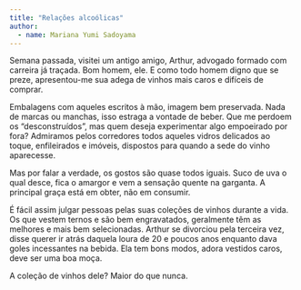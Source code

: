 ```yaml
---
title: "Relações alcoólicas"
author: 
  - name: Mariana Yumi Sadoyama
---
```


Semana passada, visitei um antigo amigo, Arthur, advogado formado com carreira já traçada. Bom homem, ele. E como todo homem digno que se preze, apresentou-me sua adega de vinhos mais caros e difíceis de comprar.

Embalagens com aqueles escritos à mão, imagem bem preservada. Nada de marcas ou manchas, isso estraga a vontade de beber. Que me perdoem os "desconstruídos", mas quem deseja experimentar algo empoeirado por fora? Admiramos pelos corredores todos aqueles vidros delicados ao toque, enfileirados e imóveis, dispostos para quando a sede do vinho aparecesse. 

Mas por falar a verdade, os gostos são quase todos iguais. Suco de uva o qual desce, fica o amargor e vem a sensação quente na garganta. A principal graça está em obter, não em consumir. 

É fácil assim julgar pessoas pelas suas coleções de vinhos durante a vida. Os que vestem ternos e são bem engravatados, geralmente têm as melhores e mais bem selecionadas.
Arthur se divorciou pela terceira vez, disse querer ir atrás daquela loura de 20 e poucos anos enquanto dava goles incessantes na bebida. Ela tem bons modos, adora vestidos caros, deve ser uma boa moça. 

A coleção de vinhos dele? Maior do que nunca.

<a href="https://instagram.com/lirio.vermelho"><i class="bi bi-instagram"></i></a>
